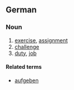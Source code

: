 ==German==
{{wikipedia|lang=de}}

===Noun===
{{de-noun-f|plural=Aufgaben}}

# [[exercise]], [[assignment]]
# [[challenge]]
# [[duty]], [[job]]

====Related terms====
*[[aufgeben]]